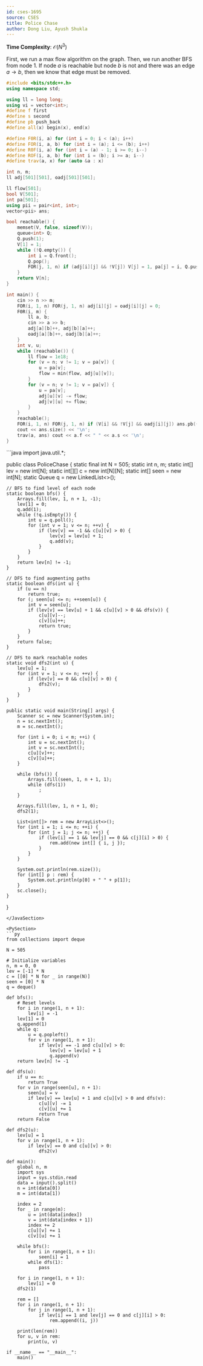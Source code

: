 ```yaml
---
id: cses-1695
source: CSES
title: Police Chase
author: Dong Liu, Ayush Shukla
---
```


**Time Complexity**: $\mathcal O(N^3)$

First, we run a max flow algorithm on the graph. Then, we run another BFS from
node $1$. If node $a$ is reachable but node $b$ is not and there was an edge
$a\rightarrow b$, then we know that edge must be removed.

<LanguageSection>

<CPPSection>

```cpp
#include <bits/stdc++.h>
using namespace std;

using ll = long long;
using vi = vector<int>;
#define f first
#define s second
#define pb push_back
#define all(x) begin(x), end(x)

#define F0R(i, a) for (int i = 0; i < (a); i++)
#define FOR(i, a, b) for (int i = (a); i <= (b); i++)
#define R0F(i, a) for (int i = (a) - 1; i >= 0; i--)
#define ROF(i, a, b) for (int i = (b); i >= a; i--)
#define trav(a, x) for (auto &a : x)

int n, m;
ll adj[501][501], oadj[501][501];

ll flow[501];
bool V[501];
int pa[501];
using pii = pair<int, int>;
vector<pii> ans;

bool reachable() {
	memset(V, false, sizeof(V));
	queue<int> Q;
	Q.push(1);
	V[1] = 1;
	while (!Q.empty()) {
		int i = Q.front();
		Q.pop();
		FOR(j, 1, n) if (adj[i][j] && !V[j]) V[j] = 1, pa[j] = i, Q.push(j);
	}
	return V[n];
}

int main() {
	cin >> n >> m;
	FOR(i, 1, n) FOR(j, 1, n) adj[i][j] = oadj[i][j] = 0;
	F0R(i, m) {
		ll a, b;
		cin >> a >> b;
		adj[a][b]++, adj[b][a]++;
		oadj[a][b]++, oadj[b][a]++;
	}
	int v, u;
	while (reachable()) {
		ll flow = 1e18;
		for (v = n; v != 1; v = pa[v]) {
			u = pa[v];
			flow = min(flow, adj[u][v]);
		}
		for (v = n; v != 1; v = pa[v]) {
			u = pa[v];
			adj[u][v] -= flow;
			adj[v][u] += flow;
		}
	}
	reachable();
	FOR(i, 1, n) FOR(j, 1, n) if (V[i] && !V[j] && oadj[i][j]) ans.pb({i, j});
	cout << ans.size() << '\n';
	trav(a, ans) cout << a.f << " " << a.s << '\n';
}
```

</CPPSection>

<JavaSection>
```java
import java.util.*;

public class PoliceChase {
	static final int N = 505;
	static int n, m;
	static int[] lev = new int[N];
	static int[][] c = new int[N][N];
	static int[] seen = new int[N];
	static Queue<Integer> q = new LinkedList<>();

	// BFS to find level of each node
	static boolean bfs() {
		Arrays.fill(lev, 1, n + 1, -1);
		lev[1] = 0;
		q.add(1);
		while (!q.isEmpty()) {
			int u = q.poll();
			for (int v = 1; v <= n; ++v) {
				if (lev[v] == -1 && c[u][v] > 0) {
					lev[v] = lev[u] + 1;
					q.add(v);
				}
			}
		}
		return lev[n] != -1;
	}

	// DFS to find augmenting paths
	static boolean dfs(int u) {
		if (u == n)
			return true;
		for (; seen[u] <= n; ++seen[u]) {
			int v = seen[u];
			if (lev[v] == lev[u] + 1 && c[u][v] > 0 && dfs(v)) {
				c[u][v]--;
				c[v][u]++;
				return true;
			}
		}
		return false;
	}

	// DFS to mark reachable nodes
	static void dfs2(int u) {
		lev[u] = 1;
		for (int v = 1; v <= n; ++v) {
			if (lev[v] == 0 && c[u][v] > 0) {
				dfs2(v);
			}
		}
	}

	public static void main(String[] args) {
		Scanner sc = new Scanner(System.in);
		n = sc.nextInt();
		m = sc.nextInt();

		for (int i = 0; i < m; ++i) {
			int u = sc.nextInt();
			int v = sc.nextInt();
			c[u][v]++;
			c[v][u]++;
		}

		while (bfs()) {
			Arrays.fill(seen, 1, n + 1, 1);
			while (dfs(1))
				;
		}

		Arrays.fill(lev, 1, n + 1, 0);
		dfs2(1);

		List<int[]> rem = new ArrayList<>();
		for (int i = 1; i <= n; ++i) {
			for (int j = 1; j <= n; ++j) {
				if (lev[i] == 1 && lev[j] == 0 && c[j][i] > 0) {
					rem.add(new int[] { i, j });
				}
			}
		}

		System.out.println(rem.size());
		for (int[] p : rem) {
			System.out.println(p[0] + " " + p[1]);
		}
		sc.close();
	}
}
```
</JavaSection>

<PySection>
```py
from collections import deque

N = 505

# Initialize variables
n, m = 0, 0
lev = [-1] * N
c = [[0] * N for _ in range(N)]
seen = [0] * N
q = deque()

def bfs():
    # Reset levels
    for i in range(1, n + 1):
        lev[i] = -1
    lev[1] = 0
    q.append(1)
    while q:
        u = q.popleft()
        for v in range(1, n + 1):
            if lev[v] == -1 and c[u][v] > 0:
                lev[v] = lev[u] + 1
                q.append(v)
    return lev[n] != -1

def dfs(u):
    if u == n:
        return True
    for v in range(seen[u], n + 1):
        seen[u] = v
        if lev[v] == lev[u] + 1 and c[u][v] > 0 and dfs(v):
            c[u][v] -= 1
            c[v][u] += 1
            return True
    return False

def dfs2(u):
    lev[u] = 1
    for v in range(1, n + 1):
        if lev[v] == 0 and c[u][v] > 0:
            dfs2(v)

def main():
    global n, m
    import sys
    input = sys.stdin.read
    data = input().split()
    n = int(data[0])
    m = int(data[1])

    index = 2
    for _ in range(m):
        u = int(data[index])
        v = int(data[index + 1])
        index += 2
        c[u][v] += 1
        c[v][u] += 1

    while bfs():
        for i in range(1, n + 1):
            seen[i] = 1
        while dfs(1):
            pass

    for i in range(1, n + 1):
        lev[i] = 0
    dfs2(1)

    rem = []
    for i in range(1, n + 1):
        for j in range(1, n + 1):
            if lev[i] == 1 and lev[j] == 0 and c[j][i] > 0:
                rem.append((i, j))

    print(len(rem))
    for u, v in rem:
        print(u, v)

if __name__ == "__main__":
    main()

```
</PySection>


</LanguageSection>
